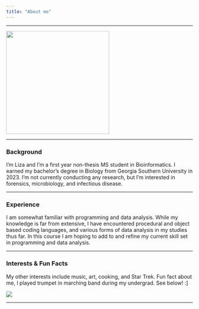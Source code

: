 ```yaml
---
title: "About me"
---
```


------------------------------------------------------------------------

![](images/IMG_3967-02.png){width="278"}

------------------------------------------------------------------------

### Background

I'm Liza and I'm a first year non-thesis MS student in Bioinformatics. I earned my bachelor's degree in Biology from Georgia Southern University in 2023. I'm not currently conducting any research, but I'm interested in forensics, microbiology, and infectious disease.

------------------------------------------------------------------------

### Experience

I am somewhat familiar with programming and data analysis. While my knowledge is far from extensive, I have encountered procedural and object based coding languages, and various forms of data analysis in my studies thus far. In this course I am hoping to add to and refine my current skill set in programming and data analysis.

------------------------------------------------------------------------

### Interests & Fun Facts

My other interests include music, art, cooking, and Star Trek. Fun fact about me, I played trumpet in marching band during my undergrad. See below! :\]

![](images/i-9885TNB-X3.jpg)

------------------------------------------------------------------------
